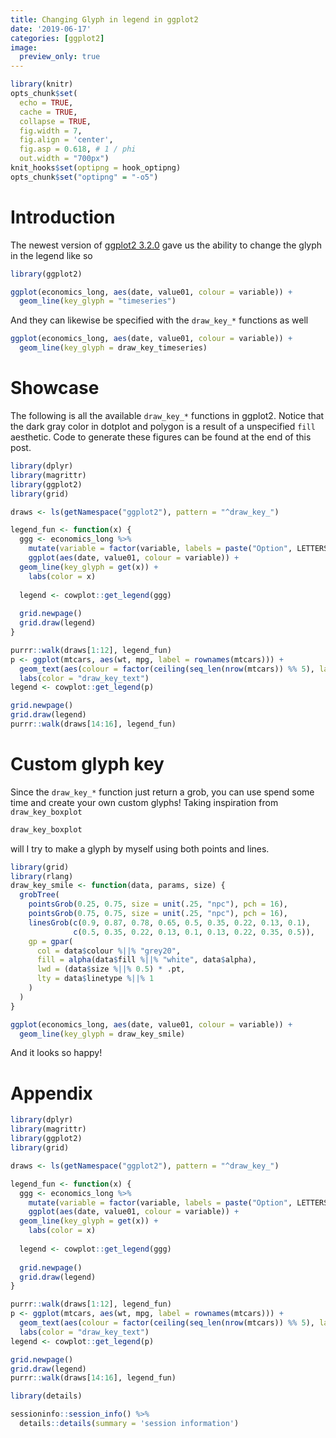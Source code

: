 ```yaml
---
title: Changing Glyph in legend in ggplot2
date: '2019-06-17'
categories: [ggplot2]
image:
  preview_only: true
---
```


```r
library(knitr)
opts_chunk$set(
  echo = TRUE,
  cache = TRUE,
  collapse = TRUE,
  fig.width = 7, 
  fig.align = 'center',
  fig.asp = 0.618, # 1 / phi
  out.width = "700px")
knit_hooks$set(optipng = hook_optipng)
opts_chunk$set("optipng" = "-o5")
```

# Introduction

The newest version of [ggplot2 3.2.0](https://www.tidyverse.org/articles/2019/06/ggplot2-3-2-0/) gave us the ability to change the glyph in the legend like so

```r
library(ggplot2)

ggplot(economics_long, aes(date, value01, colour = variable)) +
  geom_line(key_glyph = "timeseries")
```

And they can likewise be specified with the `draw_key_*` functions as well

```r
ggplot(economics_long, aes(date, value01, colour = variable)) +
  geom_line(key_glyph = draw_key_timeseries)
```

# Showcase

The following is all the available `draw_key_*` functions in ggplot2. Notice that the dark gray color in dotplot and polygon is a result of a unspecified `fill` aesthetic. Code to generate these figures can be found at the end of this post.

```r
library(dplyr)
library(magrittr)
library(ggplot2)
library(grid)

draws <- ls(getNamespace("ggplot2"), pattern = "^draw_key_")

legend_fun <- function(x) {
  ggg <- economics_long %>%
    mutate(variable = factor(variable, labels = paste("Option", LETTERS[1:5]))) %>%
    ggplot(aes(date, value01, colour = variable)) +
  geom_line(key_glyph = get(x)) +
    labs(color = x) 
  
  legend <- cowplot::get_legend(ggg)
  
  grid.newpage()
  grid.draw(legend)
}

purrr::walk(draws[1:12], legend_fun)
p <- ggplot(mtcars, aes(wt, mpg, label = rownames(mtcars))) + 
  geom_text(aes(colour = factor(ceiling(seq_len(nrow(mtcars)) %% 5), labels = paste("Option", LETTERS[1:5])))) +
  labs(color = "draw_key_text")
legend <- cowplot::get_legend(p)

grid.newpage()
grid.draw(legend)
purrr::walk(draws[14:16], legend_fun)
```

# Custom glyph key

Since the `draw_key_*` function just return a grob, you can use spend some time and create your own custom glyphs! Taking inspiration from `draw_key_boxplot`

```r
draw_key_boxplot
```

will I try to make a glyph by myself using both points and lines.

```r
library(grid)
library(rlang)
draw_key_smile <- function(data, params, size) {
  grobTree(
    pointsGrob(0.25, 0.75, size = unit(.25, "npc"), pch = 16),
    pointsGrob(0.75, 0.75, size = unit(.25, "npc"), pch = 16),
    linesGrob(c(0.9, 0.87, 0.78, 0.65, 0.5, 0.35, 0.22, 0.13, 0.1), 
              c(0.5, 0.35, 0.22, 0.13, 0.1, 0.13, 0.22, 0.35, 0.5)),
    gp = gpar(
      col = data$colour %||% "grey20",
      fill = alpha(data$fill %||% "white", data$alpha),
      lwd = (data$size %||% 0.5) * .pt,
      lty = data$linetype %||% 1
    )
  )
}

ggplot(economics_long, aes(date, value01, colour = variable)) +
  geom_line(key_glyph = draw_key_smile)
```

And it looks so happy!

# Appendix

```r
library(dplyr)
library(magrittr)
library(ggplot2)
library(grid)

draws <- ls(getNamespace("ggplot2"), pattern = "^draw_key_")

legend_fun <- function(x) {
  ggg <- economics_long %>%
    mutate(variable = factor(variable, labels = paste("Option", LETTERS[1:5]))) %>%
    ggplot(aes(date, value01, colour = variable)) +
  geom_line(key_glyph = get(x)) +
    labs(color = x) 
  
  legend <- cowplot::get_legend(ggg)
  
  grid.newpage()
  grid.draw(legend)
}

purrr::walk(draws[1:12], legend_fun)
p <- ggplot(mtcars, aes(wt, mpg, label = rownames(mtcars))) + 
  geom_text(aes(colour = factor(ceiling(seq_len(nrow(mtcars)) %% 5), labels = paste("Option", LETTERS[1:5])))) +
  labs(color = "draw_key_text")
legend <- cowplot::get_legend(p)

grid.newpage()
grid.draw(legend)
purrr::walk(draws[14:16], legend_fun)
```

```r
library(details) 

sessioninfo::session_info() %>%
  details::details(summary = 'session information')
```
